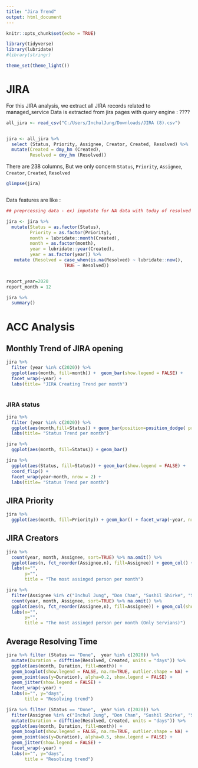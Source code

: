 ```yaml
---
title: "Jira Trend"
output: html_document
---
```


```r
knitr::opts_chunk$set(echo = TRUE)

library(tidyverse)
library(lubridate)
#library(stringr)

theme_set(theme_light())

```


# JIRA

For this JIRA analysis, we extract all JIRA records related to managed_service 
Data is extracted from jira pages with query engine : ????

```r

all_jira <- read_csv("C:/Users/InchulJung/Downloads/JIRA (8).csv")


jira <- all_jira %>%
  select (Status, Priority, Assignee, Creator, Created, Resolved) %>%
  mutate(Created = dmy_hm (Created),
         Resolved = dmy_hm (Resolved))

```

There are 238 columns, But we only concern `Status`, `Priority`, `Assignee`, `Creator`, `Created`, `Resolved`  

```r

glimpse(jira)



```


Data features are like : 

```r

## preprcessing data - ex) imputate for NA data with today of resolved

jira <- jira %>% 
  mutate(Status = as.factor(Status),
         Priority = as.factor(Priority),
         month = lubridate::month(Created),
         month = as.factor(month),
         year = lubridate::year(Created),
         year = as.factor(year)) %>%
   mutate (Resolved = case_when(is.na(Resolved) ~ lubridate::now(), 
                      TRUE ~ Resolved))


report_year=2020
report_month = 12

jira %>%
  summary() 

```



# ACC Analysis 


## Monthly Trend of JIRA opening

```r
jira %>%  
  filter (year %in% c(2020)) %>%
  ggplot(aes(month, fill=month)) +  geom_bar(show.legend = FALSE) + 
  facet_wrap(~year) + 
  labs(title= "JIRA Creating Trend per month")
  
```
### JIRA status
```r

jira %>% 
  filter (year %in% c(2020)) %>%
  ggplot(aes(month,fill=Status)) + geom_bar(position=position_dodge( preserve = c("single"))) + facet_wrap(~year) +
  labs(title= "Status Trend per month")
```


```r
jira %>%
  ggplot(aes(month, fill=Status)) + geom_bar()

jira %>% 
  ggplot(aes(Status, fill=Status)) + geom_bar(show.legend = FALSE) + 
  coord_flip() + 
  facet_wrap(year~month, nrow = 2) +
  labs(title= "Status Trend per month")

```


## JIRA Priority
```r

jira %>% 
  ggplot(aes(month, fill=Priority)) + geom_bar() + facet_wrap(~year, nrow=2) + labs(title= "Priority Trend per month")


```


## JIRA Creators
```r

jira %>% 
  count(year, month, Assignee, sort=TRUE) %>% na.omit() %>% 
  ggplot(aes(n, fct_reorder(Assignee,n), fill=Assignee)) + geom_col() + facet_wrap(~month) + 
  labs(x="", 
       y="",
       title = "The most assinged person per month")

```

```r
jira %>% 
  filter(Assignee %in% c("Inchul Jung", "Don Chan", "Sushil Shirke", "Seun Kehinde", "Joe Owenson")) %>%
  count(year, month, Assignee, sort=TRUE) %>% na.omit() %>% 
  ggplot(aes(n, fct_reorder(Assignee,n), fill=Assignee)) + geom_col(show.legend = FALSE) + facet_wrap(~month) + 
  labs(x="", 
       y="",
       title = "The most assinged person per month (Only Servians)")
```


## Average Resolving Time
```r

jira %>% filter (Status == "Done",  year %in% c(2020)) %>%
  mutate(Duration = difftime(Resolved, Created, units = "days")) %>%
  ggplot(aes(month, Duration, fill=month)) + 
  geom_boxplot(show.legend = FALSE, na.rm=TRUE, outlier.shape = NA) +
  geom_point(aes(y=Duration), alpha=0.2, show.legend = FALSE) + 
  geom_jitter(show.legend = FALSE) + 
  facet_wrap(~year) + 
  labs(x="", y="days", 
       title = "Resolving trend")

```

```r

jira %>% filter (Status == "Done",  year %in% c(2020)) %>%
  filter(Assignee %in% c("Inchul Jung", "Don Chan", "Sushil Shirke", "Seun Kehinde", "Joe Owenson")) %>%  
  mutate(Duration = difftime(Resolved, Created, units = "days")) %>%
  ggplot(aes(month, Duration, fill=month)) + 
  geom_boxplot(show.legend = FALSE, na.rm=TRUE, outlier.shape = NA) +
  geom_point(aes(y=Duration), alpha=0.5, show.legend = FALSE) + 
  geom_jitter(show.legend = FALSE) + 
  facet_wrap(~year) + 
  labs(x="", y="days", 
       title = "Resolving trend")

```
